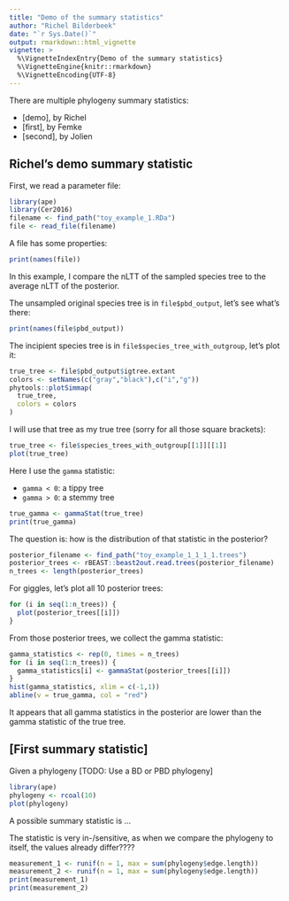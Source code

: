 ```yaml
---
title: "Demo of the summary statistics"
author: "Richel Bilderbeek"
date: "`r Sys.Date()`"
output: rmarkdown::html_vignette
vignette: >
  %\VignetteIndexEntry{Demo of the summary statistics}
  %\VignetteEngine{knitr::rmarkdown}
  %\VignetteEncoding{UTF-8}
---
```


There are multiple phylogeny summary statistics:

 * [demo], by Richel
 * [first], by Femke
 * [second], by Jolien
 
## Richel's demo summary statistic

First, we read a parameter file:

```r
library(ape)
library(Cer2016)
filename <- find_path("toy_example_1.RDa")
file <- read_file(filename)
```

A file has some properties:

```r
print(names(file))
```

In this example, I compare the nLTT of the sampled species
tree to the average nLTT
of the posterior.

The unsampled original species tree is in `file$pbd_output`, let's
see what's there:

```r
print(names(file$pbd_output))
```

The incipient species tree is in `file$species_tree_with_outgroup`, let's
plot it:

```r
true_tree <- file$pbd_output$igtree.extant
colors <- setNames(c("gray","black"),c("i","g"))
phytools::plotSimmap(
  true_tree, 
  colors = colors
)
```

I will use that tree as my true tree (sorry for all those square
brackets):

```r
true_tree <- file$species_trees_with_outgroup[[1]][[1]]
plot(true_tree)
```

Here I use the `gamma` statistic:

 * `gamma < 0`: a tippy tree
 * `gamma > 0`: a stemmy tree

```r
true_gamma <- gammaStat(true_tree)
print(true_gamma)
```

The question is: how is the distribution of that statistic in the posterior?

```r
posterior_filename <- find_path("toy_example_1_1_1_1.trees")
posterior_trees <- rBEAST::beast2out.read.trees(posterior_filename)
n_trees <- length(posterior_trees)
```

For giggles, let's plot all 10 posterior trees:

```r
for (i in seq(1:n_trees)) {
  plot(posterior_trees[[i]])
}
```

From those posterior trees, we collect the gamma statistic:

```r
gamma_statistics <- rep(0, times = n_trees)
for (i in seq(1:n_trees)) {
  gamma_statistics[i] <- gammaStat(posterior_trees[[i]])
}
hist(gamma_statistics, xlim = c(-1,1))
abline(v = true_gamma, col = "red")
```

It appears that all gamma statistics in the posterior are lower than the gamma statistic
of the true tree.



## [First summary statistic]

Given a phylogeny [TODO: Use a BD or PBD phylogeny]

```r
library(ape)
phylogeny <- rcoal(10)
plot(phylogeny)
```

A possible summary statistic is ...

The statistic is very in-/sensitive, as when we compare the phylogeny
to itself, the values already differ????

```r
measurement_1 <- runif(n = 1, max = sum(phylogeny$edge.length))
measurement_2 <- runif(n = 1, max = sum(phylogeny$edge.length))
print(measurement_1)
print(measurement_2)
```






